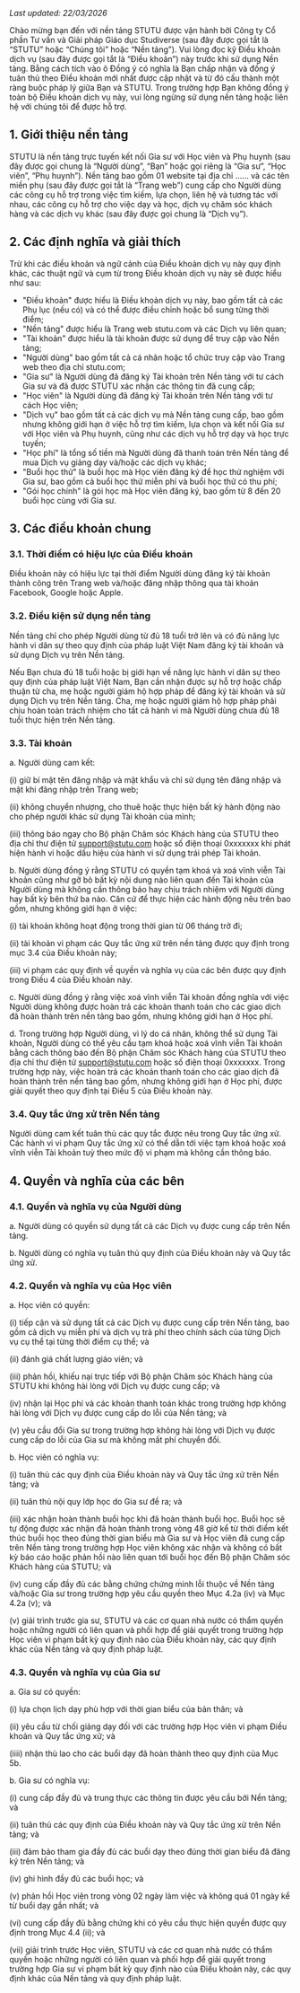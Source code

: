 <p style={{color: 'gray', marginBottom: 24}}><em>Last updated: 22/03/2026</em></p>

Chào mừng bạn đến với nền tảng STUTU được vận hành bởi Công ty Cổ phần Tư vấn và Giải pháp Giáo dục Studiverse (sau đây được gọi tắt là “STUTU” hoặc “Chúng tôi” hoặc “Nền tảng”). Vui lòng đọc kỹ Điều khoản dịch vụ (sau đây được gọi tắt là “Điều khoản”) này trước khi sử dụng Nền tảng. Bằng cách tích vào ô Đồng ý có nghĩa là Bạn chấp nhận và đồng ý tuân thủ theo Điều khoản mới nhất được cập nhật và từ đó cấu thành một ràng buộc pháp lý giữa Bạn và STUTU. Trong trường hợp Bạn không đồng ý toàn bộ Điều khoản dịch vụ này, vui lòng ngừng sử dụng nền tảng hoặc liên hệ với chúng tôi để được hỗ trợ.
## 1. Giới thiệu nền tảng
STUTU là nền tảng trực tuyến kết nối Gia sư với Học viên và Phụ huynh (sau đây được gọi chung là “Người dùng”, “Bạn” hoặc gọi riêng là “Gia sư”, “Học viên”, “Phụ huynh”). Nền tảng bao gồm 01 website tại địa chỉ …… và các tên miền phụ (sau đây được gọi tắt là “Trang web”) cung cấp cho Người dùng các công cụ hỗ trợ trong việc tìm kiếm, lựa chọn, liên hệ và tương tác với nhau, các công cụ hỗ trợ cho việc dạy và học, dịch vụ chăm sóc khách hàng và các dịch vụ khác (sau đây được gọi chung là “Dịch vụ”).

## 2. Các định nghĩa và giải thích
Trừ khi các điều khoản và ngữ cảnh của Điều khoản dịch vụ này quy định khác, các thuật ngữ và cụm từ trong Điều khoản dịch vụ này sẽ được hiểu như sau:
* "Điều khoản" được hiểu là Điều khoản dịch vụ này, bao gồm tất cả các Phụ lục (nếu có) và có thể được điều chỉnh hoặc bổ sung từng thời điểm;
* "Nền tảng" được hiểu là Trang web stutu.com và các Dịch vụ liên quan;
* "Tài khoản" được hiểu là tài khoản được sử dụng để truy cập vào Nền tảng;
* "Người dùng" bao gồm tất cả cá nhân hoặc tổ chức truy cập vào Trang web theo địa chỉ stutu.com;
* "Gia sư" là Người dùng đã đăng ký Tài khoản trên Nền tảng với tư cách Gia sư và đã được STUTU xác nhận các thông tin đã cung cấp;
* "Học viên" là Người dùng đã đăng ký Tài khoản trên Nền tảng với tư cách Học viên;
* "Dịch vụ" bao gồm tất cả các dịch vụ mà Nền tảng cung cấp, bao gồm nhưng không giới hạn ở việc hỗ trợ tìm kiếm, lựa chọn và kết nối Gia sư với Học viên và Phụ huynh, cũng như các dịch vụ hỗ trợ dạy và học trực tuyến;
* "Học phí" là tổng số tiền mà Người dùng đã thanh toán trên Nền tảng để mua Dịch vụ giảng dạy và/hoặc các dịch vụ khác;
* "Buổi học thử" là buổi học mà Học viên đăng ký để học thử nghiệm với Gia sư, bao gồm cả buổi học thử miễn phí và buổi học thử có thu phí;
* "Gói học chính" là gói học mà Học viên đăng ký, bao gồm từ 8 đến 20 buổi học cùng với Gia sư.

## 3. Các điều khoản chung
### 3.1. Thời điểm có hiệu lực của Điều khoản 
Điều khoản này có hiệu lực tại thời điểm Người dùng đăng ký tài khoản thành công trên Trang web và/hoặc đăng nhập thông qua tài khoản Facebook, Google hoặc Apple. 
### 3.2. Điều kiện sử dụng nền tảng 
Nền tảng chỉ cho phép Người dùng từ đủ 18 tuổi trở lên và có đủ năng lực hành vi dân sự theo quy định của pháp luật Việt Nam đăng ký tài khoản và sử dụng Dịch vụ trên Nền tảng.

Nếu Bạn chưa đủ 18 tuổi hoặc bị giới hạn về năng lực hành vi dân sự theo quy định của pháp luật Việt Nam, Bạn cần nhận được sự hỗ trợ hoặc chấp thuận từ cha, mẹ hoặc người giám hộ hợp pháp để đăng ký tài khoản và sử dụng Dịch vụ trên Nền tảng. Cha, mẹ hoặc người giám hộ hợp pháp phải chịu hoàn toàn trách nhiệm cho tất cả hành vi mà Người dùng chưa đủ 18 tuổi thực hiện trên Nền tảng. 
### 3.3. Tài khoản 
a. Người dùng cam kết:

(i) giữ bí mật tên đăng nhập và mật khẩu và chỉ sử dụng tên đăng nhập và mật khi đăng nhập trên Trang web;

(ii) không chuyển nhượng, cho thuê hoặc thực hiện bất kỳ hành động nào cho phép người khác sử dụng Tài khoản của mình;

(iii) thông báo ngay cho Bộ phận Chăm sóc Khách hàng của STUTU theo địa chỉ thư điện tử support@stutu.com hoặc số điện thoại 0xxxxxxx khi phát hiện hành vi hoặc dấu hiệu của hành vi sử dụng trái phép Tài khoản.

b. Người dùng đồng ý rằng STUTU có quyền tạm khoá và xoá vĩnh viễn Tài khoản cũng như gỡ bỏ bất kỳ nội dung nào liên quan đến Tài khoản của Người dùng mà không cần thông báo hay chịu trách nhiệm với Người dùng hay bất kỳ bên thứ ba nào. Căn cứ để thực hiện các hành động nêu trên bao gồm, nhưng không giới hạn ở việc:

(i) tài khoản không hoạt động trong thời gian từ 06 tháng trở đi;

(ii) tài khoản vi phạm các Quy tắc ứng xử trên nền tảng được quy định trong mục 3.4 của Điều khoản này;

(iii) vi phạm các quy định về quyền và nghĩa vụ của các bên được quy định trong Điều 4 của Điều khoản này.

c. Người dùng đồng ý rằng việc xoá vĩnh viễn Tài khoản đồng nghĩa với việc Người dùng không được hoàn trả các khoản thanh toán cho các giao dịch đã hoàn thành trên nền tảng bao gồm, nhưng không giới hạn ở Học phí.

d. Trong trường hợp Người dùng, vì lý do cá nhân, không thể sử dụng Tài khoản, Người dùng có thể yêu cầu tạm khoá hoặc xoá vĩnh viễn Tài khoản bằng cách thông báo đến Bộ phận Chăm sóc Khách hàng của STUTU theo địa chỉ thư điện tử support@stutu.com hoặc số điện thoại 0xxxxxxx. Trong trường hợp này, việc hoàn trả các khoản thanh toán cho các giao dịch đã hoàn thành trên nền tảng bao gồm, nhưng không giới hạn ở Học phí, được giải quyết theo quy định tại Điều 5 của Điều khoản này.
### 3.4. Quy tắc ứng xử trên Nền tảng 
Người dùng cam kết tuân thủ các quy tắc được nêu trong Quy tắc ứng xử. Các hành vi vi phạm Quy tắc ứng xử có thể dẫn tới việc tạm khoá hoặc xoá vĩnh viễn Tài khoản tuỳ theo mức độ vi phạm mà không cần thông báo.

## 4. Quyền và nghĩa của các bên
### 4.1. Quyền và nghĩa vụ của Người dùng 
a. Người dùng có quyền sử dụng tất cả các Dịch vụ được cung cấp trên Nền tảng.

b. Người dùng có nghĩa vụ tuân thủ quy định của Điều khoản này và Quy tắc ứng xử.

### 4.2. Quyền và nghĩa vụ của Học viên 
a. Học viên có quyền:

(i) tiếp cận và sử dụng tất cả các Dịch vụ được cung cấp trên Nền tảng, bao gồm cả dịch vụ miễn phí và dịch vụ trả phí theo chính sách của từng Dịch vụ cụ thể tại từng thời điểm cụ thể; và

(ii) đánh giá chất lượng giáo viên; và

(iii) phản hồi, khiếu nại trực tiếp với Bộ phận Chăm sóc Khách hàng của STUTU khi không hài lòng với Dịch vụ được cung cấp; và

(iv) nhận lại Học phí và các khoản thanh toán khác trong trường hợp không hài lòng với Dịch vụ được cung cấp do lỗi của Nền tảng; và

(v) yêu cầu đổi Gia sư trong trường hợp không hài lòng với Dịch vụ được cung cấp do lỗi của Gia sư mà không mất phí chuyển đổi.

b. Học viên có nghĩa vụ:

(i) tuân thủ các quy định của Điều khoản này và Quy tắc ứng xử trên Nền tảng; và

(ii) tuân thủ nội quy lớp học do Gia sư đề ra; và

(iii) xác nhận hoàn thành buổi học khi đã hoàn thành buổi học. Buổi học sẽ tự động được xác nhận đã hoàn thành trong vòng 48 giờ kể từ thời điểm kết thúc buổi học theo đúng thời gian biểu mà Gia sư và Học viên đã cung cấp trên Nền tảng trong trường hợp Học viên không xác nhận và không có bất kỳ báo cáo hoặc phản hồi nào liên quan tới buổi học đến Bộ phận Chăm sóc Khách hàng của STUTU; và

(iv) cung cấp đầy đủ các bằng chứng chứng minh lỗi thuộc về Nền tảng và/hoặc Gia sư trong trường hợp yêu cầu quyền theo Mục 4.2a (iv) và Mục 4.2a (v); và

(v) giải trình trước gia sư, STUTU và các cơ quan nhà nước có thẩm quyền hoặc những người có liên quan và phối hợp để giải quyết trong trường hợp Học viên vi phạm bất kỳ quy định nào của Điều khoản này, các quy định khác của Nền tảng và quy định pháp luật.
### 4.3. Quyền và nghĩa vụ của Gia sư 
a. Gia sư có quyền: 

(i) lựa chọn lịch dạy phù hợp với thời gian biểu của bản thân; và

(ii) yêu cầu từ chối giảng dạy đối với các trường hợp Học viên vi phạm Điều khoản và Quy tắc ứng xử; và

(iiii) nhận thù lao cho các buổi dạy đã hoàn thành theo quy định của Mục 5b.

b. Gia sư có nghĩa vụ:

(i) cung cấp đầy đủ và trung thực các thông tin được yêu cầu bởi Nền tảng; và

(ii) tuân thủ các quy định của Điều khoản này và Quy tắc ứng xử trên Nền tảng; và

(iii) đảm bảo tham gia đầy đủ các buổi dạy theo đúng thời gian biểu đã đăng ký trên Nền tảng; và

(iv) ghi hình đầy đủ các buổi học; và

(v) phản hồi Học viên trong vòng 02 ngày làm việc và không quá 01 ngày kể từ buổi dạy gần nhất; và

(vi) cung cấp đầy đủ bằng chứng khi có yêu cầu thực hiện quyền được quy định trong Mục 4.4 (ii); và

(vii) giải trình trước Học viên, STUTU và các cơ quan nhà nước có thẩm quyền hoặc những người có liên quan và phối hợp để giải quyết trong trường hợp Gia sư vi phạm bất kỳ quy định nào của Điều khoản này, các quy định khác của Nền tảng và quy định pháp luật.